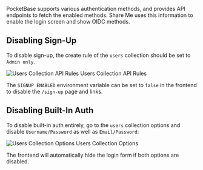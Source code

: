 
PocketBase supports various authentication methods, and provides API endpoints to fetch the enabled methods. Share Me uses this information to enable the login screen and show OIDC methods.

## Disabling Sign-Up

To disable sign-up, the create rule of the `users` collection should be set to `Admin only`.

<div style={{ textAlign: "center" }}>
  <img
    src="/users-rules.png"
    alt="Users Collection API Rules"
    style={{ maxWidth: "min(100%, 600px)", margin: "0 auto 0.5rem auto", display: "block" }}
  />
  <span>Users Collection API Rules</span>
</div>

The `SIGNUP_ENABLED` environment variable can be set to `false` in the frontend to disable the `/sign-up` page and links.

## Disabling Built-In Auth

To disable built-in auth entirely, go to the `users` collection options and disable `Username/Password` as well as `Email/Password`:

<div style={{ textAlign: "center" }}>
  <img
    src="/users-options.png"
    alt="Users Collection Options"
    style={{ maxWidth: "min(100%, 600px)", margin: "0 auto 0.5rem auto", display: "block" }}
  />
  <span>Users Collection Options</span>
</div>

The frontend will automatically hide the login form if both options are disabled.

